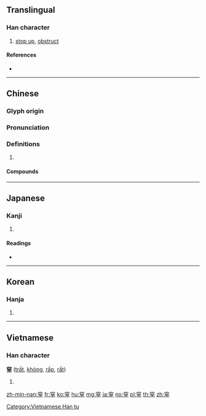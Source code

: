 {{character info/new}}
==Translingual==

===Han character===
{{Han char|rn=116|rad=穴|as=06|sn=11|four=30104|canj=JCMIG|ids=⿱穴至}}

# [[stop up]], [[obstruct]]

====References====
* {{Han ref|kx=0865.110|dkj=25493|dj=1293.160|hdz=42728.140|uh=7A92|ud=31378|bh=B2BF|bd=45759}}

----

==Chinese==
{{zh-forms}}

===Glyph origin===
{{Han etym}}

===Pronunciation===
{{zh-pron
|m=zhì
|c=zat6
|mn=qz,xm,zz:tit/qz,xm,zz:chit/qz,tw,xm,zz:that
|mn_note=tit/chit - literary; that - vernacular
|mc=y
|oc=y
|cat=
}}

===Definitions===
{{zh-hanzi}}

# {{rfdef|zh}}

====Compounds====
{{zh-der|堙窒|懲忿窒欲|穹窒|窒塞|窒息|窒欲|窒礙|窒礙難行|窒素|窒扶斯|腸窒扶斯}}

----

==Japanese==

===Kanji===
{{ja-kanji|grade=c|rs=穴06}}

# {{defn|lang=ja|sort=穴06}}

====Readings====
* {{ja-readings|kanon=[[ちつ]] (chitsu), [[てつ]] (tetsu)|kun=[[ふさぐ]] (fusagu), [[ふさがる]] (fusagaru)|goon=[[ちち]] (chichi), [[てち]] (techi)}}

----

==Korean==

===Hanja===
{{ko-hanja|hangeul=[[질]], [[절]]|eumhun=|rv=jil, jeol|mr=chil, chŏl|y=cil, cel}}

# {{defn|lang=ko|sort=穴06}}

----

==Vietnamese==

===Han character===
'''窒''' ([[trất]], [[khỏng]], [[rấp]], [[rất]])

# {{defn|lang=vi}}

[[Category:Vietnamese Han tu]]

[[zh-min-nan:窒]]
[[fr:窒]]
[[ko:窒]]
[[hu:窒]]
[[mg:窒]]
[[ja:窒]]
[[no:窒]]
[[pl:窒]]
[[th:窒]]
[[zh:窒]]